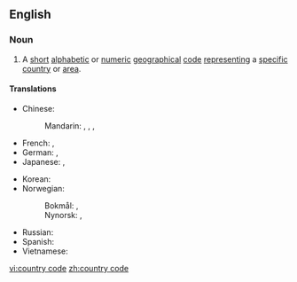 {{also|country-code|Country Code}}
==English==
{{wikipedia}}

===Noun===
{{en-noun}}

# A [[short]] [[alphabetic]] or [[numeric]] [[geographical]] [[code]] [[representing]] a [[specific]] [[country]] or [[area]].

====Translations====
{{trans-top|code representing a specific country or area}}
* Chinese:
*: Mandarin: {{t|cmn|國家代碼|sc=Hani}}, {{t|cmn|国家代码|tr=guójiā dàimǎ|sc=Hani}}, {{t|cmn|國家編碼|sc=Hani}}, {{t|cmn|国家编码|tr=guójiā biānmǎ|sc=Hani}}
* French: {{t|fr|code de pays|m}}, {{t|fr|code pays|m}}
* German: {{t+|de|Ländercode|m}}, {{t|de|Landescode|m}}
* Japanese: {{t|ja|国名コード|tr=kokumei kōdo|sc=Jpan}}, {{t|ja|国コード|tr=kuni kōdo|sc=Jpan}}
{{trans-mid}}
* Korean: {{t|ko|국가 코드|sc=Kore}}
* Norwegian:
*: Bokmål: {{t|nb|landkode|m}}, {{t|nb|landskode|m}}
*: Nynorsk: {{t|nn|landkode|m}}, {{t|nn|landskode|m}}
* Russian: {{t|ru|код страны́|m}}
* Spanish: {{t|es|código del país|m}}
* Vietnamese: {{t|vi|mã quốc gia}}
{{trans-bottom}}

[[vi:country code]]
[[zh:country code]]